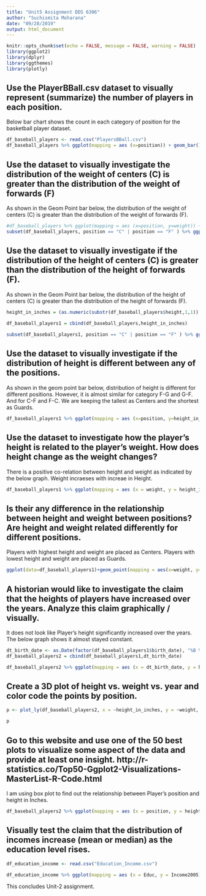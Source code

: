 ```yaml
---
title: "Unit5 Assignment DDS 6306"
author: "Suchismita Moharana"
date: "09/28/2019"
output: html_document
---
```

```r
knitr::opts_chunk$set(echo = FALSE, message = FALSE, warning = FALSE)
library(ggplot2)
library(dplyr)
library(ggthemes)
library(plotly)
```

## Use the PlayerBBall.csv dataset to visually represent (summarize) the number of players in each position. 

Below bar chart shows the count in each category of position for the basketball player dataset.

```r
df_baseball_players <- read.csv("PlayersBBall.csv")
df_baseball_players %>% ggplot(mapping = aes (x=position)) + geom_bar()
```

## Use the dataset to visually investigate the distribution of the weight of centers (C) is greater than the distribution of the weight of forwards (F)

As shown in the Geom Point bar below, the distribution of the weight of centers (C) is greater than the distribution of the weight of forwards (F).

```r
#df_baseball_players %>% ggplot(mapping = aes (x=position, y=weight)) + geom_point()
subset(df_baseball_players, position == "C" | position == "F" ) %>% ggplot(mapping = aes (x=position, y=weight)) + geom_point()
```


## Use the dataset to visually investigate if the distribution of the height of centers (C) is greater than the distribution of the height of forwards (F).

As shown in the Geom Point bar below, the distribution of the height of centers (C) is greater than the distribution of the height of forwards (F).

```r
height_in_inches = (as.numeric(substr(df_baseball_players$height,1,1)) * 12) + as.numeric( substr(df_baseball_players$height,3,4))
  
df_baseball_players1 = cbind(df_baseball_players,height_in_inches)

subset(df_baseball_players1, position == "C" | position == "F" ) %>% ggplot(mapping = aes (x=position, y=height_in_inches)) + geom_point() + xlab("Player Position") + ylab("Player Height in Inches")
```

## Use the dataset to visually investigate if the distribution of height is different between any of the positions.

As shown in the geom point bar below, distribution of height is different for different positions. However, it is almost similar for category F-G and G-F. And for C-F and F-C. We are keeping the tallest as Centers and the shortest as Guards.

```r
df_baseball_players1 %>% ggplot(mapping = aes (x=position, y=height_in_inches)) + geom_point() + xlab("Player's Position") + ylab("Player's Height in Inches")
```


## Use the dataset to investigate how the player’s height is related to the player’s weight. How does height change as the weight changes?  

There is a positive co-relation between height and weight as indicated by the below graph. Weight incraeses with increae in Height.

```r
df_baseball_players1 %>% ggplot(mapping = aes (x = weight, y = height_in_inches) ) + geom_point() + xlab("Player Weight") + ylab("Player Height in Inches") + ggtitle ("Relationship between Player Height vs Player Weight") 
```


## Is their any difference in the relationship between height and weight between positions?  Are height and weight related differently for different positions.

Players with highest height and weight are placed as Centers. Players with lowest height and weight are placed as Guards.

```r
ggplot(data=df_baseball_players1)+geom_point(mapping = aes(x=weight, y=height_in_inches,color = position)) + xlab("Player Weight") + ylab("Player Height in Inches")  
```

## A historian would like to investigate the claim that the heights of players have increased over the years.  Analyze this claim graphically / visually. 

It does not look like Player's height significantly increased over the years. The below graph shows it almost stayed constant.

```r

dt_birth_date <- as.Date(factor(df_baseball_players1$birth_date), "%B %d, %Y")
df_baseball_players2 = cbind(df_baseball_players1,dt_birth_date)

df_baseball_players2 %>% ggplot(mapping = aes (x = dt_birth_date, y = height_in_inches) ) + geom_point() + xlab("Player's year of Birth") + ylab("Player Height in Inches") + ggtitle ("Relationship between Player Height vs Player's Year of Birth") 
```


## Create a 3D plot of height vs. weight vs. year and color code the points by position.  

```r
p <- plot_ly(df_baseball_players2, x = ~height_in_inches, y = ~weight, z = ~dt_birth_date, color = ~position) %>% add_markers() %>% layout(scene = list(xaxis = list(title = "Player's Height in Inches"), yaxis = list(title = "Weight"), zaxis = list(title = "Year")))

p
```


## Go to this website and use one of the 50 best plots to visualize some aspect of the data and provide at least one insight. http://r-statistics.co/Top50-Ggplot2-Visualizations-MasterList-R-Code.html

I am using box plot to find out the relationship between Player's position and height in Inches.

```r
df_baseball_players2 %>% ggplot(mapping = aes (x = position, y = height_in_inches)) + geom_boxplot() + xlab("Player Weight") + ylab("Player Height in Inches") + ggtitle ("Relationship between Player Height vs Player Weight (Box Plot)") 
```


## Visually test the claim that the distribution of incomes increase (mean or median) as the education level rises. 


```r
df_education_income <- read.csv("Education_Income.csv")

df_education_income %>% ggplot(mapping = aes (x = Educ, y = Income2005)) + geom_boxplot() + xlab("Years of Education") + ylab("Income Range")  + ggtitle("Income Range for Americans")

```


This concludes Unit-2 assignment.
